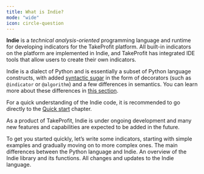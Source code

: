 ```yaml
---
title: What is Indie?
mode: "wide"
icon: circle-question
---
```


**Indie** is a _technical analysis-oriented_ programming language and runtime for developing indicators for the
TakeProfit platform. All built-in indicators on the platform are implemented in Indie, and TakeProfit has integrated IDE
tools that allow users to create their own indicators.

Indie is a dialect of Python and is essentially a subset of Python language constructs, with added [syntactic
sugar](How-Indies-syntactic-sugar-works) in the form of decorators (such as `@indicator` or `@algorithm`) and a few
differences in semantics. You can learn more about these differences in [this
section](Language-differences-with-Python).

For a quick understanding of the Indie code, it is recommended to go directly to the [Quick start](Quick-start) chapter.

As a product of TakeProfit, Indie is under ongoing development and many new features and capabilities are expected to be
added in the future.

<CardGroup cols={2}>
	<Card
		title="Quick Start"
		icon="rocket"
		href="/indie/quick-start"
	>
		To get you started quickly, let’s write some indicators, starting with
		simple examples and gradually moving on to more complex ones.
	</Card>
	<Card
		title="Differences with Python"
		icon="code-branch"
		href="/indie/language-differences-with-python"
	>
		The main differences between the Python language and Indie.
	</Card>
	<Card
		title="Indie Library Reference"
		icon="book"
		href="/indie/library-reference"
	>
		An overview of the Indie library and its functions.
	</Card>
	<Card
		title="Indie Changelog"
		icon="timeline-arrow"
		href="/indie/changelog"
	>
		All changes and updates to the Indie language.
	</Card>
</CardGroup>
